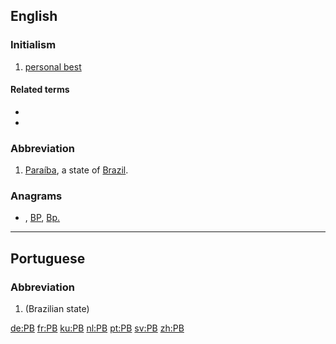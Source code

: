 {{also|Pb|pb}}
==English==

===Initialism===
{{rfc-header|Initialism}}
{{head|en|initialism}}

# {{label|en|sports}} [[personal best]]

====Related terms====
* {{l|en|SB}}
* {{l|en|WR}}

===Abbreviation===
{{rfc-header|Abbreviation}}
{{head|en|abbreviation}}

# [[Paraíba]], a state of [[Brazil]].

===Anagrams===
* {{l|en|bp}} , [[BP#English|BP]], [[Bp.#English|Bp.]]

----

==Portuguese==

===Abbreviation===
{{rfc-header|Abbreviation}}
{{head|pt|abbreviation}}

# {{abbreviation of|Paraíba|lang=pt}} (Brazilian state)

[[de:PB]]
[[fr:PB]]
[[ku:PB]]
[[nl:PB]]
[[pt:PB]]
[[sv:PB]]
[[zh:PB]]
